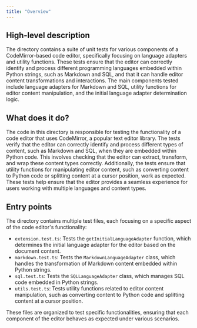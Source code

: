 ```yaml
---
title: "Overview"
---
```


## High-level description

The directory contains a suite of unit tests for various components of a CodeMirror-based code editor, specifically focusing on language adapters and utility functions. These tests ensure that the editor can correctly identify and process different programming languages embedded within Python strings, such as Markdown and SQL, and that it can handle editor content transformations and interactions. The main components tested include language adapters for Markdown and SQL, utility functions for editor content manipulation, and the initial language adapter determination logic.

## What does it do?

The code in this directory is responsible for testing the functionality of a code editor that uses CodeMirror, a popular text editor library. The tests verify that the editor can correctly identify and process different types of content, such as Markdown and SQL, when they are embedded within Python code. This involves checking that the editor can extract, transform, and wrap these content types correctly. Additionally, the tests ensure that utility functions for manipulating editor content, such as converting content to Python code or splitting content at a cursor position, work as expected. These tests help ensure that the editor provides a seamless experience for users working with multiple languages and content types.

## Entry points

The directory contains multiple test files, each focusing on a specific aspect of the code editor's functionality:

- `extension.test.ts`: Tests the `getInitialLanguageAdapter` function, which determines the initial language adapter for the editor based on the document content.
- `markdown.test.ts`: Tests the `MarkdownLanguageAdapter` class, which handles the transformation of Markdown content embedded within Python strings.
- `sql.test.ts`: Tests the `SQLLanguageAdapter` class, which manages SQL code embedded in Python strings.
- `utils.test.ts`: Tests utility functions related to editor content manipulation, such as converting content to Python code and splitting content at a cursor position.

These files are organized to test specific functionalities, ensuring that each component of the editor behaves as expected under various scenarios.